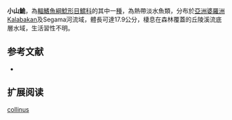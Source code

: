 {{Speciesbox
| name = 小山鮠
| image = 
| image_width = 250px
| image_caption = 
| status = DD
| status_system = IUCN3.1
| genus = Leiocassis
| species = collinus
| authority = Ng & Lim, 2006
| synonyms = 
}}
'''小山鮠'''，為[[輻鰭魚綱|輻鰭魚綱]][[鯰形目|鯰形目]][[鱨科|鱨科]]的其中一[[種|種]]，為熱帶淡水魚類，分布於[[亞洲|亞洲]][[婆羅洲|婆羅洲]]Kalabakan及Segama河流域，體長可達17.9公分，棲息在森林覆蓋的丘陵溪流底層水域，生活習性不明。

==参考文献==
*{{FishBase_species|genus=Leiocassis|species=collinus|year=2015|month=4}}

== 扩展阅读 ==
{{refbegin}}
{{wikispecies-inline|Leiocassis collinus|小山鮠}}
{{refend}}
{{Taxonbar|from=Q6429611}}

[[Category:鮠属|collinus]]


{{animal-stub}}